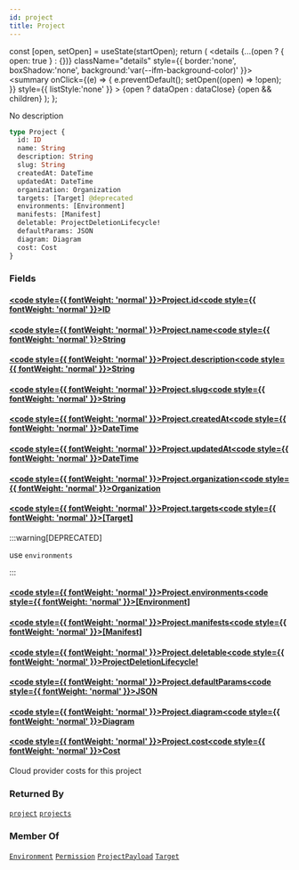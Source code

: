 ```yaml
---
id: project
title: Project
---
```









  const [open, setOpen] = useState(startOpen);
  return (
    <details {...(open ? { open: true } : {})} className="details" style={{ border:'none', boxShadow:'none', background:'var(--ifm-background-color)' }}>
      <summary
        onClick={(e) => {
          e.preventDefault();
          setOpen((open) => !open);
        }}
        style={{ listStyle:'none' }}
      >
      {open ? dataOpen : dataClose}
      </summary>
      {open && children}
    </details>
  );
};








No description


```graphql
type Project {
  id: ID
  name: String
  description: String
  slug: String
  createdAt: DateTime
  updatedAt: DateTime
  organization: Organization
  targets: [Target] @deprecated
  environments: [Environment]
  manifests: [Manifest]
  deletable: ProjectDeletionLifecycle!
  defaultParams: JSON
  diagram: Diagram
  cost: Cost
}
```




### Fields

#### [<code style={{ fontWeight: 'normal' }}>Project.<b>id</b></code>](#)<Bullet />[<code style={{ fontWeight: 'normal' }}><b>ID</b></code>](/swapi/types/scalars/id.mdx) <Badge class="badge badge--secondary " text="scalar"/> 



#### [<code style={{ fontWeight: 'normal' }}>Project.<b>name</b></code>](#)<Bullet />[<code style={{ fontWeight: 'normal' }}><b>String</b></code>](/swapi/types/scalars/string.mdx) <Badge class="badge badge--secondary " text="scalar"/> 



#### [<code style={{ fontWeight: 'normal' }}>Project.<b>description</b></code>](#)<Bullet />[<code style={{ fontWeight: 'normal' }}><b>String</b></code>](/swapi/types/scalars/string.mdx) <Badge class="badge badge--secondary " text="scalar"/> 



#### [<code style={{ fontWeight: 'normal' }}>Project.<b>slug</b></code>](#)<Bullet />[<code style={{ fontWeight: 'normal' }}><b>String</b></code>](/swapi/types/scalars/string.mdx) <Badge class="badge badge--secondary " text="scalar"/> 



#### [<code style={{ fontWeight: 'normal' }}>Project.<b>createdAt</b></code>](#)<Bullet />[<code style={{ fontWeight: 'normal' }}><b>DateTime</b></code>](/swapi/types/scalars/date-time.mdx) <Badge class="badge badge--secondary " text="scalar"/> 



#### [<code style={{ fontWeight: 'normal' }}>Project.<b>updatedAt</b></code>](#)<Bullet />[<code style={{ fontWeight: 'normal' }}><b>DateTime</b></code>](/swapi/types/scalars/date-time.mdx) <Badge class="badge badge--secondary " text="scalar"/> 



#### [<code style={{ fontWeight: 'normal' }}>Project.<b>organization</b></code>](#)<Bullet />[<code style={{ fontWeight: 'normal' }}><b>Organization</b></code>](/swapi/types/objects/organization.mdx) <Badge class="badge badge--secondary " text="object"/> 



#### [<code style={{ fontWeight: 'normal' }}>Project.<b>targets</b></code>](#)<Bullet />[<code style={{ fontWeight: 'normal' }}><b>[Target]</b></code>](/swapi/types/objects/target.mdx) <Badge class="badge badge--secondary badge--deprecated" text="deprecated"/> <Badge class="badge badge--secondary " text="list"/> <Badge class="badge badge--secondary " text="object"/> 
:::warning[DEPRECATED]

use `environments`

:::


#### [<code style={{ fontWeight: 'normal' }}>Project.<b>environments</b></code>](#)<Bullet />[<code style={{ fontWeight: 'normal' }}><b>[Environment]</b></code>](/swapi/types/objects/environment.mdx) <Badge class="badge badge--secondary " text="list"/> <Badge class="badge badge--secondary " text="object"/> 



#### [<code style={{ fontWeight: 'normal' }}>Project.<b>manifests</b></code>](#)<Bullet />[<code style={{ fontWeight: 'normal' }}><b>[Manifest]</b></code>](/swapi/types/objects/manifest.mdx) <Badge class="badge badge--secondary " text="list"/> <Badge class="badge badge--secondary " text="object"/> 



#### [<code style={{ fontWeight: 'normal' }}>Project.<b>deletable</b></code>](#)<Bullet />[<code style={{ fontWeight: 'normal' }}><b>ProjectDeletionLifecycle!</b></code>](/swapi/types/objects/project-deletion-lifecycle.mdx) <Badge class="badge badge--secondary badge--non_null" text="non-null"/> <Badge class="badge badge--secondary " text="object"/> 



#### [<code style={{ fontWeight: 'normal' }}>Project.<b>defaultParams</b></code>](#)<Bullet />[<code style={{ fontWeight: 'normal' }}><b>JSON</b></code>](/swapi/types/scalars/json.mdx) <Badge class="badge badge--secondary " text="scalar"/> 



#### [<code style={{ fontWeight: 'normal' }}>Project.<b>diagram</b></code>](#)<Bullet />[<code style={{ fontWeight: 'normal' }}><b>Diagram</b></code>](/swapi/types/objects/diagram.mdx) <Badge class="badge badge--secondary " text="object"/> 



#### [<code style={{ fontWeight: 'normal' }}>Project.<b>cost</b></code>](#)<Bullet />[<code style={{ fontWeight: 'normal' }}><b>Cost</b></code>](/swapi/types/objects/cost.mdx) <Badge class="badge badge--secondary " text="object"/> 
Cloud provider costs for this project






### Returned By

[`project`](/swapi/operations/queries/project.mdx)  <Badge class="badge badge--secondary badge--relation" text="query"/><Bullet />[`projects`](/swapi/operations/queries/projects.mdx)  <Badge class="badge badge--secondary badge--relation" text="query"/>

### Member Of

[`Environment`](/swapi/types/objects/environment.mdx)  <Badge class="badge badge--secondary badge--relation" text="object"/><Bullet />[`Permission`](/swapi/types/objects/permission.mdx)  <Badge class="badge badge--secondary badge--relation" text="object"/><Bullet />[`ProjectPayload`](/swapi/types/objects/project-payload.mdx)  <Badge class="badge badge--secondary badge--relation" text="object"/><Bullet />[`Target`](/swapi/types/objects/target.mdx)  <Badge class="badge badge--secondary badge--relation" text="object"/>